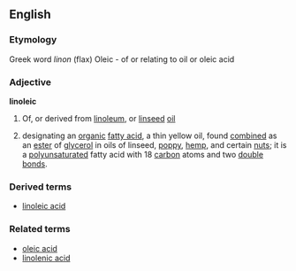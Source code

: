 ==English==
===Etymology===
Greek word ''linon'' (flax) Oleic - of or relating to oil or oleic acid
===Adjective===
'''linoleic'''
#Of, or derived from [[linoleum]], or [[linseed]] [[oil]]
#{{chemistry}} designating an [[organic]] [[fatty acid]], a thin yellow oil, found [[combined]] as an [[ester]] of [[glycerol]] in oils of linseed, [[poppy]], [[hemp]], and certain [[nut]]s; it is a [[polyunsaturated]] fatty acid with 18 [[carbon]] atoms and two [[double bond]]s.
===Derived terms===
*[[linoleic acid]]
===Related terms===
*[[oleic acid]]
*[[linolenic acid]]